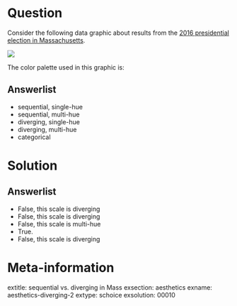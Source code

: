 Question
========

Consider the following data graphic about results from the [2016 presidential election in Massachusetts](https://www.wbur.org/politicker/2016/11/08/massachusetts-election-map).

![](https://d279m997dpfwgl.cloudfront.net/wp/2016/11/massmapcanvas-1000x600.jpg)

The color palette used in this graphic is:

Answerlist
----------
* sequential, single-hue
* sequential, multi-hue
* diverging, single-hue
* diverging, multi-hue
* categorical

Solution
========

Answerlist
----------
* False, this scale is diverging
* False, this scale is diverging
* False, this scale is multi-hue
* True.
* False, this scale is diverging


Meta-information
================
extitle: sequential vs. diverging in Mass
exsection: aesthetics
exname: aesthetics-diverging-2
extype: schoice
exsolution: 00010
